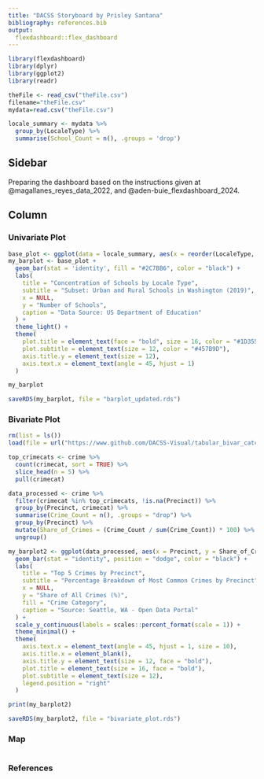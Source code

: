 ```yaml
---
title: "DACSS Storyboard by Prisley Santana"
bibliography: references.bib
output: 
  flexdashboard::flex_dashboard
---
```


```r
library(flexdashboard)
library(dplyr)
library(ggplot2)
library(readr)
```

```r
theFile <- read_csv("theFile.csv")
filename="theFile.csv"
mydata=read.csv("theFile.csv")

locale_summary <- mydata %>%
  group_by(LocaleType) %>%
  summarise(School_Count = n(), .groups = 'drop')
```

## Sidebar {.sidebar}


Preparing the dashboard based on the instructions given at @magallanes_reyes_data_2022, and @aden-buie_flexdashboard_2024.

## Column {.tabset .tabset-fade}


### Univariate Plot

```r
base_plot <- ggplot(data = locale_summary, aes(x = reorder(LocaleType, -School_Count), y = School_Count))
my_barplot <- base_plot +
  geom_bar(stat = 'identity', fill = "#2C7BB6", color = "black") +
  labs(
    title = "Concentration of Schools by Locale Type",
    subtitle = "Subset: Urban and Rural Schools in Washington (2019)",
    x = NULL,
    y = "Number of Schools",
    caption = "Data Source: US Department of Education"
  ) +
  theme_light() +
  theme(
    plot.title = element_text(face = "bold", size = 16, color = "#1D3557"),
    plot.subtitle = element_text(size = 12, color = "#457B9D"),
    axis.title.y = element_text(size = 12),
    axis.text.x = element_text(angle = 45, hjust = 1)
  )

my_barplot

saveRDS(my_barplot, file = "barplot_updated.rds")
```


### Bivariate Plot

```r
rm(list = ls())
load(file = url("https://www.github.com/DACSS-Visual/tabular_bivar_catcat/raw/main/data/crime.RData"))

top_crimecats <- crime %>%
  count(crimecat, sort = TRUE) %>%
  slice_head(n = 5) %>%
  pull(crimecat)

data_processed <- crime %>%
  filter(crimecat %in% top_crimecats, !is.na(Precinct)) %>%
  group_by(Precinct, crimecat) %>%
  summarise(Crime_Count = n(), .groups = "drop") %>%
  group_by(Precinct) %>%
  mutate(Share_of_Crimes = (Crime_Count / sum(Crime_Count)) * 100) %>%
  ungroup()

my_barplot2 <- ggplot(data_processed, aes(x = Precinct, y = Share_of_Crimes, fill = crimecat)) +
  geom_bar(stat = "identity", position = "dodge", color = "black") +
  labs(
    title = "Top 5 Crimes by Precinct",
    subtitle = "Percentage Breakdown of Most Common Crimes by Precinct",
    x = NULL,
    y = "Share of All Crimes (%)",
    fill = "Crime Category",
    caption = "Source: Seattle, WA - Open Data Portal"
  ) +
  scale_y_continuous(labels = scales::percent_format(scale = 1)) +
  theme_minimal() +
  theme(
    axis.text.x = element_text(angle = 45, hjust = 1, size = 10),
    axis.title.x = element_blank(),
    axis.title.y = element_text(size = 12, face = "bold"),
    plot.title = element_text(size = 16, face = "bold"),
    plot.subtitle = element_text(size = 12),
    legend.position = "right"
  )

print(my_barplot2)

saveRDS(my_barplot2, file = "bivariate_plot.rds")
```


### Map

```r

```


### References 
